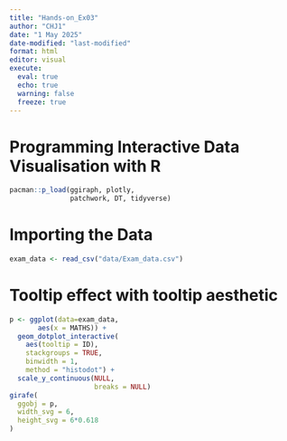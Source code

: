 ```yaml
---
title: "Hands-on_Ex03"
author: "CHJ1"
date: "1 May 2025"
date-modified: "last-modified"
format: html
editor: visual
execute:
  eval: true
  echo: true
  warning: false
  freeze: true
---
```


# Programming Interactive Data Visualisation with R

```r
pacman::p_load(ggiraph, plotly, 
               patchwork, DT, tidyverse) 
```

# Importing the Data

```r
exam_data <- read_csv("data/Exam_data.csv")
```

# Tooltip effect with tooltip aesthetic

```r
p <- ggplot(data=exam_data, 
       aes(x = MATHS)) +
  geom_dotplot_interactive(
    aes(tooltip = ID),
    stackgroups = TRUE, 
    binwidth = 1, 
    method = "histodot") +
  scale_y_continuous(NULL, 
                     breaks = NULL)
girafe(
  ggobj = p,
  width_svg = 6,
  height_svg = 6*0.618
)
```

